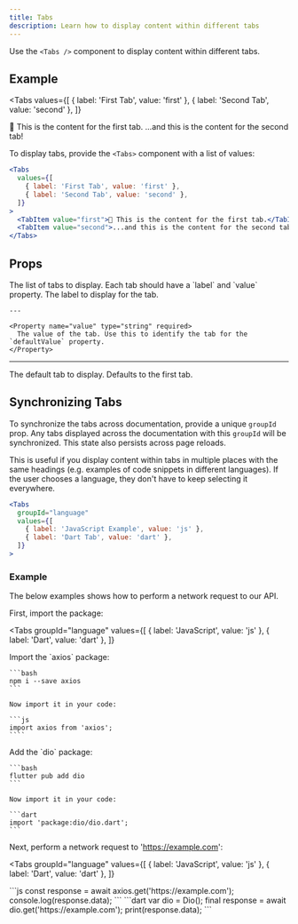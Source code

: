 ```yaml
---
title: Tabs
description: Learn how to display content within different tabs
---
```


Use the `<Tabs />` component to display content within different tabs.

## Example

<Tabs
  values={[
    { label: 'First Tab', value: 'first' },
    { label: 'Second Tab', value: 'second' },
  ]}
>
  <TabItem value="first">👋 This is the content for the first tab.</TabItem>
  <TabItem value="second">...and this is the content for the second tab!</TabItem>
</Tabs>

To display tabs, provide the `<Tabs>` component with a list of values:

```jsx
<Tabs
  values={[
    { label: 'First Tab', value: 'first' },
    { label: 'Second Tab', value: 'second' },
  ]}
>
  <TabItem value="first">👋 This is the content for the first tab.</TabItem>
  <TabItem value="second">...and this is the content for the second tab!</TabItem>
</Tabs>
```

## Props

<Property name="values" type="object" required>
  The list of tabs to display. Each tab should have a `label` and `value` property.

  <Accordion defaultOpen>
    <Property name="label" type="string" required>
      The label to display for the tab.
    </Property>

    ---

    <Property name="value" type="string" required>
      The value of the tab. Use this to identify the tab for the `defaultValue` property.
    </Property>
  </Accordion>
</Property>

---

<Property name="defaultValue" type="string" optional>
  The default tab to display. Defaults to the first tab.
</Property>

## Synchronizing Tabs

To synchronize the tabs across documentation, provide a unique `groupId` prop. Any tabs
displayed across the documentation with this `groupId` will be synchronized. This state
also persists across page reloads.

This is useful if you display content within tabs in multiple places with the same headings
(e.g. examples of code snippets in different languages). If the user chooses a language, they
don't have to keep selecting it everywhere.

```jsx
<Tabs
  groupId="language"
  values={[
    { label: 'JavaScript Example', value: 'js' },
    { label: 'Dart Tab', value: 'dart' },
  ]}
>
```

### Example

The below examples shows how to perform a network request to our API.

First, import the package:

<Tabs
  groupId="language"
  values={[
    { label: 'JavaScript', value: 'js' },
    { label: 'Dart', value: 'dart' },
  ]}
>
  <TabItem value="js">
    Import the `axios` package:

    ```bash
    npm i --save axios
    ```

    Now import it in your code:

    ```js
    import axios from 'axios';
    ````

  </TabItem>
  <TabItem value="dart">
    Add the `dio` package:

    ```bash
    flutter pub add dio
    ```

    Now import it in your code:

    ```dart
    import 'package:dio/dio.dart';
    ```

  </TabItem>
</Tabs>

Next, perform a network request to 'https://example.com':

<Tabs
  groupId="language"
  values={[
    { label: 'JavaScript', value: 'js' },
    { label: 'Dart', value: 'dart' },
  ]}
>
  <TabItem value="js">
    ```js
    const response = await axios.get('https://example.com');
    console.log(response.data);
    ```
  </TabItem>
  <TabItem value="dart">
    ```dart
    var dio = Dio();
    final response = await dio.get('https://example.com');
    print(response.data);
    ```
  </TabItem>
</Tabs>
